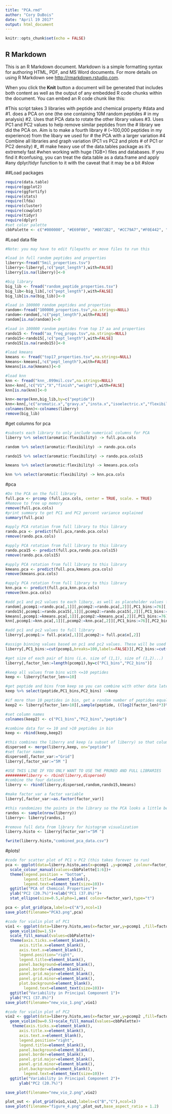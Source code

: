 ```yaml
---
title: "PCA.rmd"
author: "Cory DuBois"
date: "April 19 2017"
output: html_document
---
```


```r
knitr::opts_chunk$set(echo = FALSE)
```

## R Markdown

This is an R Markdown document. Markdown is a simple formatting syntax for authoring HTML, PDF, and MS Word documents. For more details on using R Markdown see <http://rmarkdown.rstudio.com>.

When you click the **Knit** button a document will be generated that includes both content as well as the output of any embedded R code chunks within the document. You can embed an R code chunk like this:

#This script takes 3 libraries with peptide and chemical property 
#data and 
#1. does a PCA on one (the one containing 10M random peptides 
# in my analysis)
#2. Uses that PCA data to rotate the other library values
#3. Uses PC1 and PC2 values to help remove similar peptides from the
# library we did the PCA on. Aim is to make a fourth library
# (~100,000 peptides in my experience) from the libary we used for 
# the PCA with a larger variation
#4 Combine all libraries and graph variation (PC1 vs PC2 and plots
# of PC1 or PC2 density)
#_
#I make heavy use of the data.tables package as it's extremely fast
#when working with huge (1GB+) files and databases. If you find it
#confusing, you can treat the data.table as a data.frame and apply
#any dplyr/tidyr function to it with the caveat that it may be a bit
#slow

##Load packages
```r
require(data.table)
require(ggplot2)
require(ggfortify)
require(stats)
require(lfda)
require(cluster)
require(cowplot)
require(tidyr)
require(dplyr)
#set color palette
cbbPalette <- c("#000000", "#E69F00", "#0072B2", "#CC79A7","#F0E442", "#009E73")
```

#Load data file
```r
#Note: you may have to edit filepaths or move files to run this

#load in full random peptides and properties
liberry<-fread("5mil_properties.tsv")
liberry<-liberry[,!c("pept_length"),with=FALSE]
liberry[is.na(liberry)]<-0

#big library
big_lib <- fread("random_peptide_properties.tsv")
big_lib<-big_lib[,!c("pept_length"),with=FALSE]
big_lib[is.na(big_lib)]<-0

#load in 100000 random peptides and properties
random<-fread("100000_properties.tsv",na.strings=NULL)
random<-random[,!c("pept_length"),with=FALSE]
random[is.na(random)]<-0

#load in 100000 random peptides from top 17 aa and properties
rando15 <- fread("aa_freq_props.tsv",na.strings=NULL)
rando15<-rando15[,!c("pept_length"),with=FALSE]
rando15[is.na(rando15)]<-0

#load kmeans
kmeans <- fread("top17_properties.tsv",na.strings=NULL)
kmeans<-kmeans[,!c("pept_length"),with=FALSE]
kmeans[is.na(kmeans)]<-0

#load knn
knn <- fread("knn_.099mil.csv",na.strings=NULL)
knn<-knn[,!c("V1","X","finish","weight"),with=FALSE]
knn[is.na(knn)]<-0

knn<-merge(knn,big_lib,by=c("peptide"))
knn<-knn[,!c("aromatic.x","gravy.x","insta.x","isoelectric.x","flexibility.x"),with=FALSE]
colnames(knn)<-colnames(liberry)
remove(big_lib)

```

#get columns for pca
```r
#subsets each library to only include numerical columns for PCA
liberry %>% select(aromatic:flexibility) -> full.pca.cols

random %>% select(aromatic:flexibility) -> rando.pca.cols

rando15 %>% select(aromatic:flexibility) -> rando.pca.cols15

kmeans %>% select(aromatic:flexibility) -> kmeans.pca.cols

knn %>% select(aromatic:flexibility) -> knn.pca.cols

```

#pca
```r
#Do the PCA on the full library
full.pca <- prcomp (full.pca.cols, center = TRUE, scale. = TRUE)
#Remove to free up memory
remove(full.pca.cols)
#print summary to get PC1 and PC2 percent variance explained
summary(full.pca)

#apply PCA rotation from full library to this library
rando.pca <- predict(full.pca,rando.pca.cols)
remove(rando.pca.cols)

#apply PCA rotation from full library to this library
rando.pca15 <- predict(full.pca,rando.pca.cols15)
remove(rando.pca.cols15)

#apply PCA rotation from full library to this library
kmeans.pca <- predict(full.pca,kmeans.pca.cols)
remove(kmeans.pca.cols)

#apply PCA rotation from full library to this library
knn.pca <- predict(full.pca,knn.pca.cols)
remove(knn.pca.cols)


```

```r

#add pc1 and pc2 values to each libary, as well as placeholder values for PC1_bins, PC2_bins, and factor_len. Assign group name as factor_var
random[,pcomp1:=rando.pca[,1]][,pcomp2:=rando.pca[,2]][,PC1_bins:=76][,PC2_bins:=76][,factor_len:=101][,factor_var:="100K"]
rando15[,pcomp1:=rando.pca15[,1]][,pcomp2:=rando.pca15[,2]][,PC1_bins:=76][,PC2_bins:=76][,factor_len:=101][,factor_var:="Alt Freq"]
kmeans[,pcomp1:=kmeans.pca[,1]][,pcomp2:=kmeans.pca[,2]][,PC1_bins:=76][,PC2_bins:=76][,factor_len:=101][,factor_var:="Top15"]
knn[,pcomp1:=knn.pca[,1]][,pcomp2:=knn.pca[,2]][,PC1_bins:=76][,PC2_bins:=76][,factor_len:=101][,factor_var:="KNN"]

#add pc1 and pc2 values to full library
liberry[,pcomp1:= full.pca$x[,1]][,pcomp2:= full.pca$x[,2]]

#assign binning values based on pc1 and pc2 values. These will be used later to determine proximity and remove points
liberry[,PC1_bins:=cut(pcomp1,breaks=100,labels=FALSE)][,PC2_bins:=cut(pcomp2,breaks=100,labels=FALSE)]

#get size of each pair of bins (i.e. size of (1,1), size of (1,2)...)
liberry[,factor_len:=length(pcomp1),by=c("PC1_bins","PC2_bins")]

#keep all values from bins with <=10 peptides
keep <- liberry[factor_len<=10]

#get peptide and bins from keep so you can combine with other data later
keep %>% select(peptide,PC1_bins,PC2_bins) ->keep

#if more than 10 peptides in bin, get a random number of peptides equal the rounded down result of (log2(bin length)*3)/1
keep2 <- liberry[factor_len>10][,sample(peptide, ((log2(factor_len)*3)%/%1)), by=c("PC1_bins","PC2_bins")]

#set column names
colnames(keep2) <- c("PC1_bins","PC2_bins","peptide")

#combine data for <= 10 and >10 peptides in bin
keep <- rbind(keep,keep2)

#this combines the liberry and keep (a subset of liberry) so that columns not in keep are added and only rows in keep are kept.
dispersed <- merge(liberry,keep, on="peptide")
#set factor names
dispersed[,factor_var:="Grid"]
liberry[,factor_var:="5M "]

#USE THIS LINE IF YOU ONLY WANT TO USE THE PRUNED AND FULL LIBRARIES
#########liberry <- rbind(liberry,dispersed)
#combine the four datasets
liberry <- rbind(liberry,dispersed,random,rando15,kmeans)

#make factor_var a factor variable
liberry[,factor_var:=as.factor(factor_var)]

#this randomizes the points in the library so the PCA looks a little better
randos <- sample(nrow(liberry))
liberry<- liberry[randos,]

#remove full data from library for histogram visualization
liberry.histo <- liberry[factor_var!="5M "]

fwrite(liberry.histo,"combined_pca_data.csv")
```

#plots!
```r

#code for scatter plot of PC1 v PC2 (this takes forever to run)
pca <- ggplot(data=liberry.histo,aes(x=pcomp1 ,y=pcomp2 ,colour=factor_var))+geom_point(alpha=0.3,shape = 20, size = 0.2)+
  scale_colour_manual(values=cbbPalette[1:6])+
  theme(legend.position = "bottom",
        legend.title=element_blank(),
        legend.text=element_text(size=10))+
  ggtitle("PCA of Chemical Properties")+
  ylab("PC2 (20.7%)")+xlab("PC1 (37.8%)")+
  stat_ellipse(size=0.5,alpha=1,aes( colour=factor_var),type="t")

pca <- plot_grid(pca,labels=c("A"),ncol=1)
save_plot(filename="PCA3.png",pca)

#code for violin plot of PC1
vio1 <- ggplot(data=liberry.histo,aes(x=factor_var,y=pcomp1 ,fill=factor_var))+
  geom_violin(bw=1.5)+
  scale_fill_manual(values=cbbPalette)+
  theme(axis.ticks.x=element_blank(),
      axis.title.x=element_blank(),
      axis.text.x=element_blank(),
      legend.position="right",
      legend.title=element_blank(),
      panel.background=element_blank(),
      panel.border=element_blank(),
      panel.grid.major=element_blank(),
      panel.grid.minor=element_blank(),
      plot.background=element_blank(),
        legend.text=element_text(size=10))+
  ggtitle("Variability in Principal Component 1")+
  ylab("PC1 (37.8%)")
save_plot(filename="new_vio_1.png",vio1)

#code for violin plot of PC2
vio2 <- ggplot(data=liberry.histo,aes(x=factor_var,y=pcomp2 ,fill=factor_var))+
  geom_violin(bw=0.5)+scale_fill_manual(values=cbbPalette)+
   theme(axis.ticks.x=element_blank(),
      axis.title.x=element_blank(),
      axis.text.x=element_blank(),
      legend.position="right",
      legend.title=element_blank(),
      panel.background=element_blank(),
      panel.border=element_blank(),
      panel.grid.major=element_blank(),
      panel.grid.minor=element_blank(),
      plot.background=element_blank(),
        legend.text=element_text(size=10))+
  ggtitle("Variability in Principal Component 2")+
      ylab("PC2 (20.7%)")

save_plot(filename="new_vio_2.png",vio2)

plot_out <- plot_grid(vio1,vio2,labels=c("B","C"),ncol=1)
save_plot(filename="figure_4.png",plot_out,base_aspect_ratio = 1.2)
```
